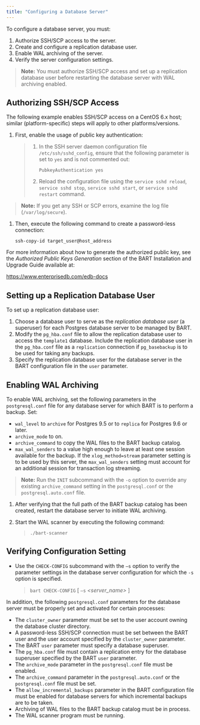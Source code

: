 ```yaml
---
title: "Configuring a Database Server"
---
```




To configure a database server, you must:

1.  Authorize SSH/SCP access to the server.
2.  Create and configure a replication database user.
3.  Enable WAL archiving of the server.
4.  Verify the server configuration settings.

> **Note:** You must authorize SSH/SCP access and set up a replication database user before restarting the database server with WAL archiving enabled.


## Authorizing SSH/SCP Access

The following example enables SSH/SCP access on a CentOS 6.x host; similar (platform-specific) steps will apply to other platforms/versions.

1.  First, enable the usage of public key authentication:

    > 1.  In the SSH server daemon configuration file `/etc/ssh/sshd_config`, ensure that the following parameter is set to `yes` and is not commented out:
    >
    >     `PubkeyAuthentication yes`
    >
    > 2.  Reload the configuration file using the `service sshd reload`, `service sshd stop`, `service sshd start`, or `service sshd restart` command.

> **Note:** If you get any SSH or SCP errors, examine the log file (`/var/log/secure`).


1.  Then, execute the following command to create a password-less connection:

    `ssh-copy-id target_user@host_address`

For more information about how to generate the authorized public key, see the *Authorized Public Keys Generation* section of the BART Installation and Upgrade Guide available at:

<https://www.enterprisedb.com/edb-docs>

## Setting up a Replication Database User

To set up a replication database user:

1.  Choose a database user to serve as the *replication database user* (a superuser) for each Postgres database server to be managed by BART.
2.  Modify the `pg_hba.conf` file to allow the replication database user to access the `template1` database. Include the replication database user in the `pg_hba.conf` file as a `replication` connection if `pg_basebackup` is to be used for taking any backups.
3.  Specify the replication database user for the database server in the BART configuration file in the `user` parameter.

## Enabling WAL Archiving

To enable WAL archiving, set the following parameters in the `postgresql.conf` file for any database server for which BART is to perform a backup. Set:

-   `wal_level` to `archive` for Postgres 9.5 or to `replica` for Postgres 9.6 or later.
-   `archive_mode` to on.
-   `archive_command` to copy the WAL files to the BART backup catalog.
-   `max_wal_senders` to a value high enough to leave at least one session available for the backup. If the `xlog_method=stream` parameter setting is to be used by this server, the `max_wal_senders` setting must account for an additional session for transaction log streaming.

> **Note:** Run the `INIT` subcommand with the `-o` option to override any existing `archive_command` setting in the `postgresql.conf` or the `postgresql.auto.conf` file.


1.  After verifying that the full path of the BART backup catalog has been created, restart the database server to initiate WAL archiving.

2.  Start the WAL scanner by executing the following command:

    > `./bart-scanner`

## Verifying Configuration Setting

-   Use the `CHECK-CONFIG` subcommand with the `–s` option to verify the parameter settings in the database server configuration for which the `-s` option is specified.

    > `bart CHECK-CONFIG` \[ `–s` *&lt;server\_name&gt;* \]

In addition, the following `postgresql.conf` parameters for the database server must be properly set and activated for certain processes:

-   The `cluster_owner` parameter must be set to the user account owning the database cluster directory.
-   A password-less SSH/SCP connection must be set between the BART user and the user account specified by the `cluster_owner` parameter.
-   The BART `user` parameter must specify a database superuser.
-   The `pg_hba.conf` file must contain a replication entry for the database superuser specified by the BART `user` parameter.
-   The `archive_mode` parameter in the `postgresql.conf` file must be enabled.
-   The `archive_command` parameter in the `postgresql.auto.conf` or the `postgresql.conf` file must be set.
-   The `allow_incremental_backups` parameter in the BART configuration file must be enabled for database servers for which incremental backups are to be taken.
-   Archiving of WAL files to the BART backup catalog must be in process.
-   The WAL scanner program must be running.
